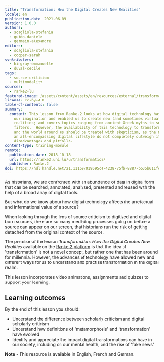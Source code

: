 ```yaml
---
title: "Transformation: How the Digital Creates New Realities"
locale: en
publication-date: 2021-06-09
version: 1.0.0
authors:
  - scagliola-stefania
  - guido-daniele
  - germain-alexandre
editors:
  - scagliola-stefania
  - cooper-sarah
contributors:
  - hingray-emmanuelle
  - duval-cecile
tags:
  - source-criticism
  - multimodality
sources:
  - ranke2-lu
featured-image: /assets/content/assets/en/resources/external/transformation-how-the-digital-creates-new-realities/featured-image.jpg
license: cc-by-4.0
table-of-contents: false
summary:
  content: This lesson from Ranke.2 looks at how digital technology has stirred
    our imagination and enabled us to create new (and sometimes virtual)
    realities; and covers topics ranging from ancient Greek myths to snapchat
    filters.  However, the availability of this technology to transform both us
    and the world around us should be treated with skepticism, as the merits of
    an all-encompassing digital lifestyle do not completely outweigh its
    disadvantages and pitfalls.
content-type: training-module
remote:
  publication-date: 2018-10-18
  url: https://ranke2.uni.lu/u/transformation/
  publisher: Ranke.2
doi: https://hdl.handle.net/21.11159/019595c4-4238-75fb-8887-b535b611fd52
---
```

As historians, we are confronted with an abundance of data in digital form that can be searched, annotated, analysed, presented and reused with the help of a broad array of digital tools.

But what do we know about how digital technology affects the artefactual and informational value of a source?

When looking through the lens of source criticism to digitized and digital born sources, there are so many mediating processes going on before a source can appear on our screen, that historians run the risk of getting detached from the original context of the source.

The premise of the lesson *Transformation: How the Digital Creates New Realities* available on the [Ranke.2 platform](https://ranke2.uni.lu/u/transformation) is that the idea of 'transformation' is not a novel concept, but rather one that has been around for millennia. However, the advances of technology have allowed new and different ways for us to understand and practise transformation in the digital realm.

This lesson incorporates video animations, assignments and quizzes to support your learning.

## Learning outcomes

By the end of this lesson you should:

* Understand the difference between scholarly criticism and digital scholarly criticism
* Understand how definitions of 'metamorphosis' and 'transformation' have evolved
* Identify and appreciate the impact digital transformations can have in our society, including on our mental health, and the rise of 'fake news'

**Note** - This resource is available in English, French and German.

<ExternalResource title="Interested in learning more?" subtitle="Check out Transformation: How the Digital Creates New Realities lesson on Ranke 2" url="https://ranke2.uni.lu/u/transformation/" />
